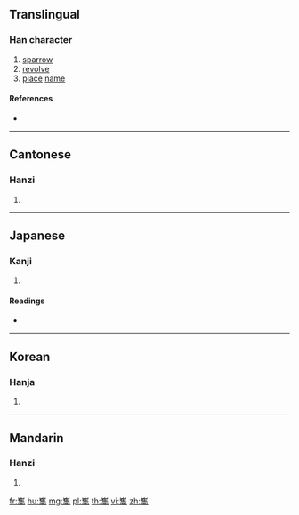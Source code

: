 {{character info/new}}
==Translingual==

===Han character===
{{Han char|rn=172|rad=隹|as=10|sn=18|four=22227|canj=UOGB,XUOGB|ids=⿳屮隹冏}}

# [[sparrow]]
# [[revolve]]
# [[place]] [[name]]

====References====
* {{Han ref|kx=1369.030|dkj=42125|dj=1872.270|hdz=10804.211|uh=96DF|ud=38623|bh=F173|bd=61811}}

----

==Cantonese==

===Hanzi===
{{yue-hanzi|jyut=kwai4|y=kwai4}}

# {{defn|lang=yue|sort=隹10}}

----

==Japanese==

===Kanji===
{{ja-kanji|grade=|rs=隹10}}

# {{defn|lang=ja|sort=隹10}}

====Readings====
* {{ja-readings|on=[[けい]] (kei), [[き]] (ki)|kun=[[つばめ]] (tsubame)}}

----

==Korean==

===Hanja===
{{ko-hanja|hangeul=휴|rv=hyu|mr=hyu}}

# {{defn|lang=ko|sort=隹10}}

----

==Mandarin==

===Hanzi===
{{cmn-hanzi|pin=[[xī]] ([[xi1]])|wg=hsi<sup>1</sup>}}

# {{defn|lang=cmn|sort=隹10}}

[[fr:雟]]
[[hu:雟]]
[[mg:雟]]
[[pl:雟]]
[[th:雟]]
[[vi:雟]]
[[zh:雟]]